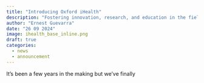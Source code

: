 ```yaml
---
title: "Introducing Oxford iHealth"
description: "Fostering innovation, research, and education in the field of computational sciences for global health"
author: "Ernest Guevarra"
date: "26 09 2024"
image: ihealth_base_inline.png
draft: true
categories:
  - news
  - announcement
---
```


It's been a few years in the making but we've finally 